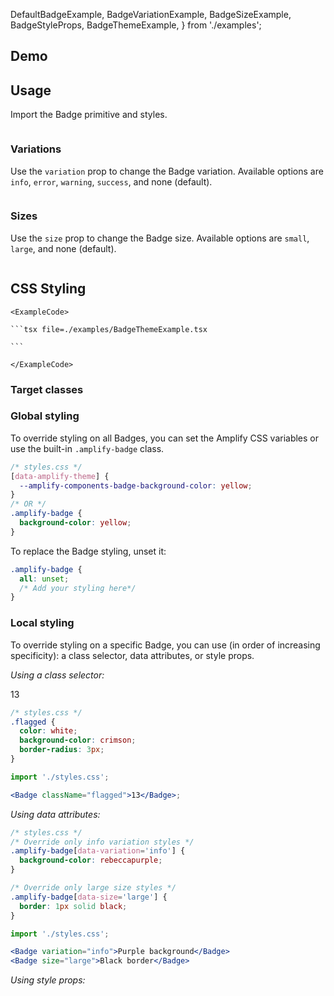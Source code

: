 

  DefaultBadgeExample,
  BadgeVariationExample,
  BadgeSizeExample,
  BadgeStyleProps,
  BadgeThemeExample,
} from './examples';

## Demo

<BadgeDemo />

## Usage

Import the Badge primitive and styles.

<Example>
  <View>
    <DefaultBadgeExample />
  </View>
  
  <ExampleCode>

```jsx file=./examples/DefaultBadgeExample.tsx

```

  </ExampleCode>
</Example>

### Variations

Use the `variation` prop to change the Badge variation. Available options are `info`, `error`, `warning`, `success`, and none (default).

<Example direction="row">
  <View>
    <BadgeVariationExample />
  </View>
  
  <ExampleCode>

```jsx file=./examples/BadgeVariationExample.tsx

```

  </ExampleCode>
</Example>

### Sizes

Use the `size` prop to change the Badge size. Available options are `small`, `large`, and none (default).

<Example>
  <View>
    <BadgeSizeExample />
  </View>
  
  <ExampleCode>

```tsx file=./examples/BadgeSizeExample.tsx

```

  </ExampleCode>
</Example>

## CSS Styling

<ThemeExample component="Badge">
  <Example>
    <BadgeThemeExample />
    
    <ExampleCode>

    ```tsx file=./examples/BadgeThemeExample.tsx

    ```

    </ExampleCode>
  </Example>
</ThemeExample>


### Target classes

<ComponentStyleDisplay componentName="Badge" />

### Global styling

To override styling on all Badges, you can set the Amplify CSS variables or use the built-in `.amplify-badge` class.

<ExampleCode>

```css
/* styles.css */
[data-amplify-theme] {
  --amplify-components-badge-background-color: yellow;
}
/* OR */
.amplify-badge {
  background-color: yellow;
}
```

</ExampleCode>

To replace the Badge styling, unset it:

<ExampleCode>

```css
.amplify-badge {
  all: unset;
  /* Add your styling here*/
}
```

</ExampleCode>

### Local styling

To override styling on a specific Badge, you can use (in order of increasing specificity): a class selector, data attributes, or style props.

_Using a class selector:_

<Example>
  <View>
    <Badge className="flagged">13</Badge>
  </View>
  
  <ExampleCode>

```css
/* styles.css */
.flagged {
  color: white;
  background-color: crimson;
  border-radius: 3px;
}
```

</ExampleCode>
<ExampleCode>

```jsx
import './styles.css';

<Badge className="flagged">13</Badge>;
```

  </ExampleCode>
</Example>

_Using data attributes:_

```css
/* styles.css */
/* Override only info variation styles */
.amplify-badge[data-variation='info'] {
  background-color: rebeccapurple;
}

/* Override only large size styles */
.amplify-badge[data-size='large'] {
  border: 1px solid black;
}
```

```jsx
import './styles.css';

<Badge variation="info">Purple background</Badge>
<Badge size="large">Black border</Badge>
```

_Using style props:_

<Example>
  <View>
    <BadgeStyleProps />
  </View>
  
  <ExampleCode>

```jsx file=./examples/BadgeStyleProps.tsx

```

  </ExampleCode>
</Example>
    